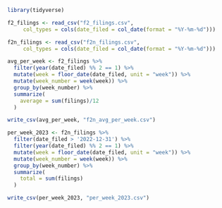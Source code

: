 ```r
library(tidyverse)
```

```r
f2_filings <- read_csv("f2_filings.csv", 
     col_types = cols(date_filed = col_date(format = "%Y-%m-%d")))

f2n_filings <- read_csv("f2n_filings.csv", 
     col_types = cols(date_filed = col_date(format = "%Y-%m-%d")))

```



```r
avg_per_week <- f2_filings %>% 
  filter(year(date_filed) %% 2 == 1) %>% 
  mutate(week = floor_date(date_filed, unit = "week")) %>% 
  mutate(week_number = week(week)) %>% 
  group_by(week_number) %>%
  summarize(
    average = sum(filings)/12
  )

write_csv(avg_per_week, "f2n_avg_per_week.csv")

```


```r
per_week_2023 <- f2n_filings %>% 
  filter(date_filed > '2022-12-31') %>% 
  filter(year(date_filed) %% 2 == 1) %>% 
  mutate(week = floor_date(date_filed, unit = "week")) %>% 
  mutate(week_number = week(week)) %>% 
  group_by(week_number) %>%
  summarize(
    total = sum(filings)
  )

write_csv(per_week_2023, "per_week_2023.csv")
```

